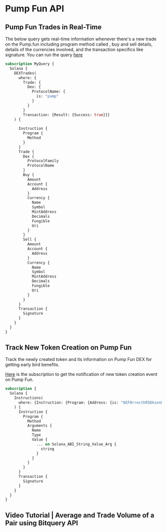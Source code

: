 # Pump Fun API


## Pump Fun Trades in Real-Time

The below query gets real-time information whenever there's a new trade on the Pump.fun including program method called , buy and sell details, details of the currencies involved, and the transaction specifics like signature.
You can run the query [here](https://ide.bitquery.io/Pumpfun-DEX-Trades_1#)

```graphql
subscription MyQuery {
  Solana {
    DEXTrades(
      where: {
        Trade: {
          Dex: {
            ProtocolName: {
              is: "pump"
            }
          }
        } 
        Transaction: {Result: {Success: true}}}
    ) {
      
      Instruction {
        Program {
          Method
        }
      }
      Trade {
        Dex {
          ProtocolFamily
          ProtocolName
        }
        Buy {
          Amount
          Account {
            Address
          }
          Currency {
            Name
            Symbol
            MintAddress
            Decimals
            Fungible
            Uri
          }
        }
        Sell {
          Amount
          Account {
            Address
          }
          Currency {
            Name
            Symbol
            MintAddress
            Decimals
            Fungible
            Uri
          }
        }
      }
      Transaction {
        Signature
      }
    }
  }
}

```

## Track New Token Creation on Pump Fun

Track the newly created token and its information on Pump Fun DEX for getting early bird benefits. 

[Here](https://ide.bitquery.io/PumpFun-New-Token-Addition_2#) is the subscription to get the notification of new token creation event on Pump Fun.

```graphql
subscription {
  Solana {
    Instructions(
      where: {Instruction: {Program: {Address: {is: "6EF8rrecthR5Dkzon8Nwu78hRvfCKubJ14M5uBEwF6P"}, Method: {is: "create"}}}, Transaction: {Result: {Success: true}}}
    ) {
      Instruction {
        Program {
          Method
          Arguments {
            Name
            Type
            Value {
              ... on Solana_ABI_String_Value_Arg {
                string
              }
            }
          }
        }
      }
      Transaction {
        Signature
      }
    }
  }
}

```

## Video Tutorial | Average and Trade Volume of a Pair using Bitquery API

<VideoPlayer url="https://www.youtube.com/watch?v=GkYmEK7DsHw" />
